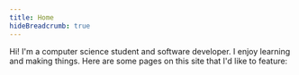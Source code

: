 ```yaml
---
title: Home
hideBreadcrumb: true
---
```



Hi! I'm a computer science student and software developer. I enjoy learning and making things. Here are some pages on this site that I'd like to feature:

<ShowcaseGrid>
  <Showcase
    title="About me"
    description="Some more information about myself, plus my resume"
    link="/about"
    thumbnail={{
      source: "/images/default-thumbnail.png",
      width: 1067,
      height: 600,
    }}
  />
  <Showcase
    title="Copy Better"
    description="A convenient clipboard extension app for storing and organizing clips to paste anywhere, with 14,000+ downloads on the App Store! Built with Swift and Xcode."
    link="/apps/copy-better"
    thumbnail={{
      source: "/images/copy-better/thumbnail.png",
      width: 1067,
      height: 600,
    }}
  />
  <Showcase
    title="UCSD Course Grapher"
    description="A course planning tool for UCSD students that visualizes course prerequisites as graphs. Built with React and Python."
    link="/projects/course-grapher"
    thumbnail={{
      source: "/images/course-grapher/thumbnail.png",
      width: 1067,
      height: 600,
    }}
  />
  <Showcase
    title="Triton Software Eng"
    description="Projects for nonprofits that I've worked on as part of a student org at UCSD."
    link="/projects/tse"
    thumbnail={{
      source: "/images/tse/thumbnail.png",
      width: 1067,
      height: 600,
    }}
  />
</ShowcaseGrid>
